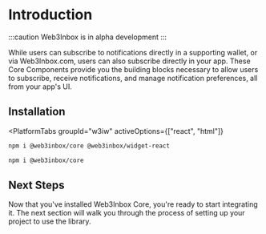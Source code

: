 
# Introduction

:::caution
Web3Inbox is in alpha development
:::

While users can subscribe to notifications directly in a supporting wallet, or via Web3Inbox.com, users can also subscribe directly in your app. These Core Components provide you the building blocks necessary to allow users to subscribe, receive notifications, and manage notification preferences, all from your app's UI.

## Installation

<PlatformTabs
	groupId="w3iw"
	activeOptions={["react", "html"]}
>
<PlatformTabItem value="react">

```bash npm2yarn
npm i @web3inbox/core @web3inbox/widget-react
```

</PlatformTabItem>
<PlatformTabItem value="html">

```bash npm2yarn
npm i @web3inbox/core
```

</PlatformTabItem>
</PlatformTabs>

## Next Steps

Now that you've installed Web3Inbox Core, you're ready to start integrating it. The next section will walk you through the process of setting up your project to use the library.
